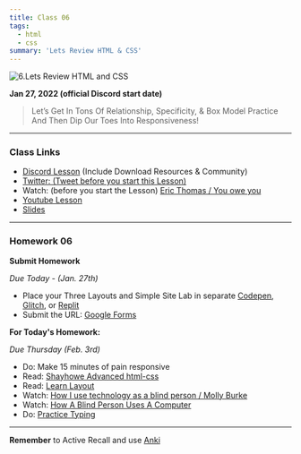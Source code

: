 ```yaml
---
title: Class 06
tags:
  - html
  - css
summary: 'Lets Review HTML & CSS'
---
```


![6.Lets Review HTML and CSS](https://cdn.hashnode.com/res/hashnode/image/upload/v1676623503106/sLWY_obh7.png?auto=compress)

**Jan 27, 2022 (official Discord start date)**

> Let’s Get In Tons Of Relationship, Specificity, & Box Model Practice And Then Dip Our Toes Into Responsiveness!

<hr />

### Class Links

- [Discord Lesson](https://discord.com/channels/735923219315425401/738891289071714388/936388216502775840) (Include Download Resources & Community)
- [Twitter: (Tweet before you start this Lesson)](https://twitter.com/leonnoel/status/1486829337026260994)
- Watch: (before you start the Lesson) [Eric Thomas / You owe you](https://www.youtube.com/watch?v=7Oxz060iedY)
- [Youtube Lesson](https://www.youtube.com/watch?v=L55ax0blZY0&t=3s)
- [Slides](https://slides.com/d/tlbOrXQ/live)

<hr />

### Homework 06

**Submit Homework**

_Due Today - (Jan. 27th)_

- Place your Three Layouts and Simple Site Lab in separate [Codepen](https://codepen.io/), [Glitch](https://glitch.com/), or [Replit](https://replit.com/)
- Submit the URL: [Google Forms](https://forms.gle/rvPhDrbp56DQKgPaA)

**For Today's Homework:**

_Due Thursday (Feb. 3rd)_

- Do: Make 15 minutes of pain responsive
- Read: [Shayhowe Advanced html-css](https://learn.shayhowe.com/advanced-html-css/responsive-web-design/)
- Read: [Learn Layout](https://learnlayout.com/)
- Watch: [How I use technology as a blind person / Molly Burke](https://www.youtube.com/watch?v=TiP7aantnvE)
- Watch: [How A Blind Person Uses A Computer](https://www.youtube.com/watch?v=UzffnbBex6c)
- Do: [Practice Typing](https://www.keybr.com/)

<hr />

**Remember** to Active Recall and use [Anki](https://apps.ankiweb.net/)
